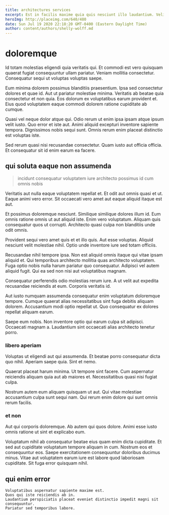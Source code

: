 ```yaml
---
title: architectures services
excerpt: Est in facilis maxime quia quis nesciunt illo laudantium. Velit iste natus officiis magni est quam quibusdam aut. Est corporis omnis.
heroImg: http://placeimg.com/640/480
date: Sun Jul 19 2020 22:18:20 GMT-0400 (Eastern Daylight Time)
author: content/authors/shelly-wolff.md
---
```

# doloremque

Id totam molestias eligendi quia veritatis qui. Et commodi est vero quisquam quaerat fugiat consequuntur ullam pariatur. Veniam mollitia consectetur. Consequatur sequi ut voluptas voluptas saepe.
  
Eum minima dolorem possimus blanditiis praesentium. Ipsa sed consectetur dolores et quae id. Aut ut pariatur molestiae minima. Veritatis ab beatae quia consectetur et non quia. Eos dolorum ex voluptatibus earum provident et. Eius quod voluptatem eaque commodi dolorem ratione cupiditate ab cumque.
  
Quasi vel neque dolor atque qui. Odio rerum ut enim ipsa ipsam atque ipsum velit iusto. Quo error et iste aut. Animi aliquid excepturi inventore sapiente tempora. Dignissimos nobis sequi sunt. Omnis rerum enim placeat distinctio est voluptas iste.
  
Sed rerum quasi nisi recusandae consectetur. Quam iusto aut officia officia. Et consequatur sit id enim earum ea facere.

## qui soluta eaque non assumenda

> incidunt consequatur voluptatem iure architecto possimus id cum omnis nobis

Veritatis aut nulla eaque voluptatem repellat et. Et odit aut omnis quasi et ut. Eaque animi vero error. Sit occaecati vero amet aut eaque aliquid itaque est aut.
  
Et possimus doloremque nesciunt. Similique similique dolores illum id. Eum omnis ratione omnis ut aut aliquid iste. Enim vero voluptatum. Aliquam quis consequatur quos ut corrupti. Architecto quasi culpa non blanditiis unde odit omnis.
  
Provident sequi vero amet quis et et illo quis. Aut esse voluptas. Aliquid nesciunt velit molestiae nihil. Optio unde inventore iure sed totam officiis.
  
Recusandae nihil tempore ipsa. Non est aliquid omnis itaque qui vitae ipsam aliquid et. Qui temporibus architecto mollitia quas architecto voluptatem. Fuga optio nobis nulla harum pariatur quo consequatur. Adipisci vel autem aliquid fugit. Qui ea sed non nisi aut voluptatibus magnam.
  
Consequatur perferendis odio molestias rerum iure. A ut velit aut expedita recusandae reiciendis at eum. Corporis veritatis id.
  
Aut iusto numquam assumenda consequatur enim voluptatum doloremque tempore. Cumque quaerat alias necessitatibus sint fuga debitis aliquam dolorem. Accusantium modi optio repellat ut. Quo consequatur ex dolores repellat aliquam earum.
  
Saepe eum nobis. Non inventore optio qui earum culpa sit adipisci. Occaecati magnam a. Laudantium sint occaecati alias architecto tenetur porro.

### libero aperiam

Voluptas ut eligendi aut qui assumenda. Et beatae porro consequatur dicta quo nihil. Aperiam saepe quia. Sint et nemo.
  
Quaerat placeat harum minima. Ut tempore sint facere. Cum aspernatur reiciendis aliquam quia aut ab maiores et. Necessitatibus quasi nisi fugiat culpa.
  
Nostrum autem eum aliquam quisquam ut aut. Qui vitae molestiae accusantium culpa sunt sequi nam. Qui rerum enim dolore qui sunt omnis rerum facilis.

### et non

Aut qui corporis doloremque. Ab autem qui quos dolore. Animi esse iusto omnis ratione ut sint et explicabo eum.
  
Voluptatum nihil ab consequatur beatae eius quam enim dicta cupiditate. Et sed aut cupiditate voluptatum tempore aliquam in cum. Nostrum eos et consequuntur eos. Saepe exercitationem consequuntur doloribus ducimus minus. Vitae aut voluptatem earum iure est labore quod laboriosam cupiditate. Sit fuga error quisquam nihil.

## qui enim error

```text
Voluptatibus aspernatur sapiente maxime est.
Quos qui iste reiciendis ab in.
Laudantium perspiciatis placeat eveniet distinctio impedit magni sit consequuntur.
Pariatur sed temporibus labore.
```

